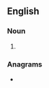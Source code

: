 ==English==

===Noun===
{{head|en|noun form}}

# {{plural of|en|halver}}

===Anagrams===
* {{anagrams|en|a=aehlrsv|Harvels}}